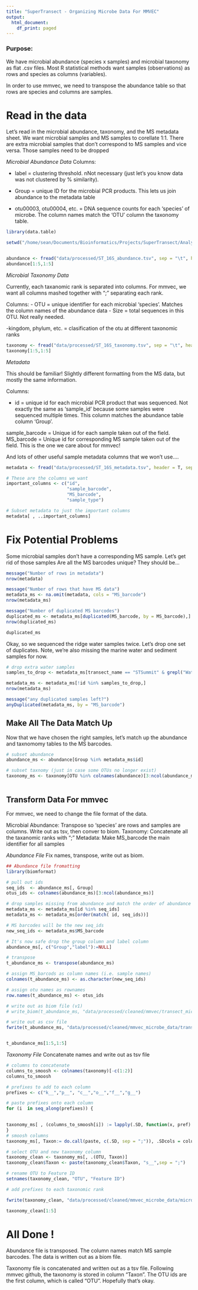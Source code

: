 ```yaml
---
title: "SuperTransect - Organizing Microbe Data For MMVEC"
output:
  html_document:
    df_print: paged
---
```

### Purpose:
We have microbial abundance (species x samples) and microbial taxonomy as flat .csv files.
Most R statistical methods want samples (observations) as rows and species as columns (variables).

In order to use mmvec, we need to transpose the abundance table so that rows are species and columns are samples.

# Read in the data

Let's read in the microbial abundance, taxonomy, and the MS metadata sheet.
We want microbial samples and MS samples to corellate 1:1.
There are extra microbial samples that don't correspond to MS samples and vice versa. 
Those samples need to be dropped

 *Microbial Abundance Data*
Columns:

- label   = clustering threshold. nNot necessary (just let's you know data was not clustered by % similarity).

- Group   = unique ID for the microbial PCR products. This lets us join abundance to the metadata table

- otu00003, otu00004, etc.  = DNA sequence counts for each 'species' of microbe. The column names match the 'OTU' column the taxonomy table. 

```r
library(data.table)

setwd("/home/sean/Documents/Bioinformatics/Projects/SuperTransect/Analysis/exploration/R_notebook")


abundance <- fread("data/processed/ST_16S_abundance.tsv", sep = "\t", header = T, key = "Group")
abundance[1:5,1:5]
```

*Microbial Taxonomy Data*

Currently, each taxanomic rank is separated into columns. 
For mmvec, we want all columns mashed together with ";" separating each rank.

Columns:
- OTU   = unique identifier for each microbial 'species'. Matches the column names of the abundance data
- Size  = total sequences in this OTU. Not really needed.

-kingdom, phylum, etc.  = clasification of the otu at different taxonomic ranks 


```r
taxonomy <- fread("data/processed/ST_16S_taxonomy.tsv", sep = "\t", header = T, key = "OTU")
taxonomy[1:5,1:5]

```

*Metadata*

This should be familiar! Slightly different formatting from the MS data, but mostly the same information.

Columns:

- id              = unique id for each microbial PCR product that was sequenced. 
                  Not exactly the same as 'sample_id' because some samples were sequenced multiple times.
                  This column matches the abundance table column 'Group'.
                  
                  
sample_barcode  = Unique id for each sample taken out of the field.
MS_barcode      = Unique id for corresponding MS sample taken out of the field.
                  This is the one we care about for mmvec!

And lots of other useful sample metadata columns that we won't use....

```r
metadata <- fread("data/processed/ST_16S_metadata.tsv", header = T, sep = "\t", key = "id")

# These are the columns we want
important_columns <- c("id",
                       "sample_barcode",
                       "MS_barcode",
                       "sample_type")

# Subset metadata to just the important columns
metadata[ , ..important_columns]

```

# Fix Potential Problems

Some microbial samples don't have a corresponding MS sample. Let's get rid of those samples
Are all the MS barcodes unique? They should be...

```r
message("Number of rows in metadata")
nrow(metadata)

message("Number of rows that have MS data")
metadata_ms <- na.omit(metadata, cols = "MS_barcode")
nrow(metadata_ms)

message("Number of duplicated MS barcodes")
duplicated_ms <- metadata_ms[duplicated(MS_barcode, by = MS_barcode),]
nrow(duplicated_ms)

duplicated_ms

```

Okay, so we sequenced the ridge water samples twice. Let's drop one set of duplicates. 
Note, we're also missing the marine water and sediment samples for now.

```r
# drop extra water samples
samples_to_drop <- metadata_ms[transect_name == "STSummit" & grepl("Water-DNA",collection_label), id]

metadata_ms <- metadata_ms[!id %in% samples_to_drop,]
nrow(metadata_ms)

message("any duplicated samples left?")
anyDuplicated(metadata_ms, by = "MS_barcode")

```

## Make All The Data Match Up
Now that we have chosen the right samples, let's match up the abundance and taxnomomy tables to the MS barcodes.

```r
# subset abundance
abundance_ms <- abundance[Group %in% metadata_ms$id]

# subset taxnomy (just in case some OTUs no longer exist)
taxonomy_ms <- taxonomy[OTU %in% colnames(abundance)[3:ncol(abundance_ms)]]



```


## Transform Data For mmvec
For mmvec, we need to change the file format of the data.

Microbial Abundance:  Transpose so 'species' are rows and samples are columns. Write out as tsv, then conver to biom.
Taxonomy:             Concatenate all the taxanomic ranks with ";"
Metadata:             Make MS_barcode the main identifier for all samples

*Abundance File*
Fix names, transpose, write out as biom.

```r
## Abundance file fromatting
library(biomformat)

# pull out ids
seq_ids  <- abundance_ms[, Group]
otus_ids <- colnames(abundance_ms)[3:ncol(abundance_ms)]

# drop samples missing from abundance and match the order of abundance rows
metadata_ms <- metadata_ms[id %in% seq_ids]
metadata_ms <- metadata_ms[order(match( id, seq_ids))]

# MS barcodes will be the new seq_ids
new_seq_ids <- metadata_ms$MS_barcode

# It's now safe drop the group column and label column
abundance_ms[, c("Group","label"):=NULL]

# transpose
t_abundance_ms <- transpose(abundance_ms)

# assign MS_barcods as column names (i.e. sample names)
colnames(t_abundance_ms) <- as.character(new_seq_ids)

# assign otu names as rownames
row.names(t_abundance_ms) <- otus_ids

# write out as biom file (v1)
# write_biom(t_abundance_ms, "data/processed/cleaned/mmvec/transect_microbes_mmvec.biom")

# write out as csv file
fwrite(t_abundance_ms, "data/processed/cleaned/mmvec_microbe_data/transect_microbes_mmvec.csv", row.names = T)


t_abundance_ms[1:5,1:5]
```


*Taxonomy File*
Concatenate names and write out as tsv file

```r
# columns to concatenate
columns_to_smoosh <- colnames(taxonomy)[-c(1:2)]
columns_to_smoosh

# prefixes to add to each column
prefixes <- c("k__","p__", "c__","o__","f__","g__")

# paste prefixes onto each column
for (i  in seq_along(prefixes)) {
  

taxonomy_ms[ , (columns_to_smoosh[i]) := lapply(.SD, function(x, pref) paste(pref, x, sep = ""), pref=prefixes[i]), .SDcols = columns_to_smoosh[i]]
}
# smoosh columns 
taxonomy_ms[, Taxon:= do.call(paste, c(.SD, sep = ";")), .SDcols = columns_to_smoosh]

# select OTU and new taxonomy column
taxonomy_clean <- taxonomy_ms[, .(OTU, Taxon)]
taxonomy_clean$Taxon <- paste(taxonomy_clean$Taxon, "s__",sep = ";")

# rename OTU to Feature ID
setnames(taxonomy_clean, "OTU", "Feature ID")

# add prefixes to each taxonomic rank

fwrite(taxonomy_clean, "data/processed/cleaned/mmvec_microbe_data/microbe_taxonomy_mmvec.tsv", sep = "\t", row.names = F)

taxonomy_clean[1:5]
```


# All Done !

Abundance file is transposed. The column names match MS sample barcodes. The data is written out as a biom file.

Taxonomy file is concatenated and written out as a tsv file. Following mmvec github, the taxonomy is stored in column "Taxon". 
The OTU ids are the first column, which is called "OTU". Hopefully that's okay. 




